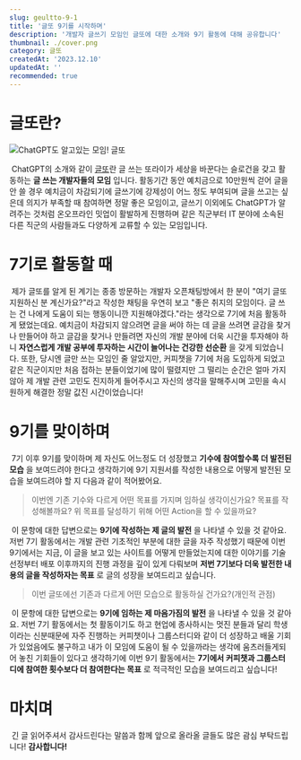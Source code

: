 ```yaml
---
slug: geultto-9-1
title: '글또 9기를 시작하며'
description: '개발자 글쓰기 모임인 글또에 대한 소개와 9기 활동에 대해 공유합니다'
thumbnail: ./cover.png
category: 글또
createdAt: '2023.12.10'
updatedAt: ''
recommended: true
--- 
```


# 글또란?

![ChatGPT도 알고있는 모임! 글또](./1.png)

&nbsp;ChatGPT의 소개와 같이 [글또](https://www.notion.so/zzsza/ac5b18a482fb4df497d4e8257ad4d516)란 글 쓰는 또라이가 세상을 바꾼다는 슬로건을 갖고 활동하는 **글 쓰는 개발자들의 모임** 입니다. 활동기간 동안 예치금으로 10만원씩 걷어 글을 안 쓸 경우 예치금이 차감되기에 글쓰기에 강제성이 어느 정도 부여되며 글을 쓰고는 싶은데 의지가 부족할 때 참여하면 정말 좋은 모임이고, 글쓰기 이외에도 ChatGPT가 알려주는 것처럼 온오프라인 밋업이 활발하게 진행하며 같은 직군부터 IT 분야에 소속된 다른 직군의 사람들과도 다양하게 교류할 수 있는 모임입니다.

# 7기로 활동할 때

&nbsp;제가 글또를 알게 된 계기는 종종 방문하는 개발자 오픈채팅방에서 한 분이 "여기 글또 지원하신 분 계신가요?"라고 작성한 채팅을 우연히 보고 "좋은 취지의 모임이다. 글 쓰는 건 나에게 도움이 되는 행동이니깐 지원해야겠다."라는 생각으로 7기에 처음 활동하게 됐었는데요. 예치금이 차감되지 않으려면 글을 써야 하는 데 글을 쓰려면 글감을 찾거나 만들어야 하고 글감을 찾거나 만들려면 자신의 개발 분야에 더욱 시간을 투자해야 하니 **자연스럽게 개발 공부에 투자하는 시간이 늘어나는 건강한 선순환** 을 갖게 되었습니다. 또한, 당시엔 글만 쓰는 모임인 줄 알았지만, 커피챗을 7기에 처음 도입하게 되었고 같은 직군이지만 처음 접하는 분들이었기에 많이 떨렸지만 그 떨리는 순간은 얼마 가지 않아 제 개발 관련 고민도 진지하게 들어주시고 자신의 생각을 말해주시며 고민을 속시원하게 해결한 정말 값진 시간이었습니다!

# 9기를 맞이하며

&nbsp;7기 이후 9기를 맞이하며 제 자신도 어느정도 더 성장했고 **기수에 참여할수록 더 발전된 모습** 을 보여드려야 한다고 생각하기에 9기 지원서를 작성한 내용으로 어떻게 발전된 모습을 보여드려야 할 지 다음과 같이 적어봤어요.

> 이번엔 기존 기수와 다르게 어떤 목표를 가지며 임하실 생각이신가요? 목표를 작성해볼까요? 위 목표를 달성하기 위해 어떤 Action을 할 수 있을까요?

&nbsp;이 문항에 대한 답변으로는 **9기에 작성하는 제 글의 발전** 을 나타낼 수 있을 것 같아요. 저번 7기 활동에서는 개발 관련 기초적인 부분에 대한 글을 자주 작성했기 때문에 이번 9기에서는 지금, 이 글을 보고 있는 사이트를 어떻게 만들었는지에 대한 이야기를 기술 선정부터 배포 이후까지의 진행 과정을 깊이 있게 다뤄보며 **저번 7기보다 더욱 발전한 내용의 글을 작성하자는 목표** 로 글의 성장을 보여드리고 싶습니다.

> 이번 글또에선 기존과 다르게 어떤 모습으로 활동하실 건가요?(개인적 관점)

&nbsp;이 문항에 대한 답변으로는 **9기에 임하는 제 마음가짐의 발전** 을 나타낼 수 있을 것 같아요. 저번 7기 활동에서는 첫 활동이기도 하고 현업에 종사하시는 멋진 분들과 달리 학생이라는 신분때문에 자주 진행하는 커피챗이나 그룹스터디와 같이 더 성장하고 배울 기회가 있었음에도 불구하고 내가 이 모임에 도움이 될 수 있을까라는 생각에 움츠러들게되어 놓친 기회들이 있다고 생각하기에 이번 9기 활동에서는 **7기에서 커피챗과 그룹스터디에 참여한 횟수보다 더 참여한다는 목표** 로 적극적인 모습을 보여드리고 싶습니다!

# 마치며

&nbsp;긴 글 읽어주셔서 감사드린다는 말씀과 함께 앞으로 올라올 글들도 많은 괌심 부탁드립니다! **감사합니다!**